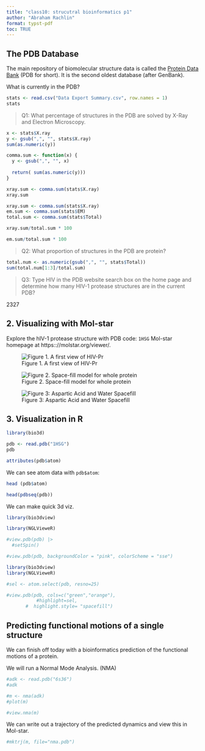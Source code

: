 ```yaml
---
title: "class10: strucutral bioinformatics p1"
author: "Abraham Rachlin"
format: typst-pdf
toc: TRUE
---
```


## The PDB Database

The main repository of biomolecular structure data is called the [Protein Data Bank](https://www.rcsb.org/) (PDB for short). It is the second oldest database (after GenBank).

What is currently in the PDB?

```r
stats <- read.csv("Data Export Summary.csv", row.names = 1)
stats
```

>Q1: What percentage of structures in the PDB are solved by X-Ray and Electron Microscopy.

```r
x <- stats$X.ray
y <- gsub(",", "", stats$X.ray)
sum(as.numeric(y))
```

```r
comma.sum <- function(x) {
  y <- gsub(",", "", x)
  
  return( sum(as.numeric(y)))
}
```

```r
xray.sum <- comma.sum(stats$X.ray)
xray.sum
```
```r
xray.sum <- comma.sum(stats$X.ray)
em.sum <- comma.sum(stats$EM)
total.sum <- comma.sum(stats$Total)
```

```r
xray.sum/total.sum * 100
```
```r
em.sum/total.sum * 100
```


>Q2: What proportion of structures in the PDB are protein?

```r
total.num <- as.numeric(gsub(",", "", stats$Total))
sum(total.num[1:3]/total.sum)
```


>Q3: Type HIV in the PDB website search box on the home page and determine how many HIV-1 protease structures are in the current PDB?

2327

## 2. Visualizing with Mol-star

Explore the hIV-1 protease structure with PDB code: `1HSG` Mol-star homepage at https:://molstar.org/viewer/.

![Figure 1. A first view of HIV-Pr](1HSG.png)

![Figure 2. Space-fill model for whole protein ](1hsg#2.png)

![Figure 3: Aspartic Acid and Water Spacefill](1HSG4.png)

## 3. Visualization in R

```r
library(bio3d)
```

```r
pdb <- read.pdb("1HSG")
pdb
```

```r
attributes(pdb$atom)
```

We can see atom data with `pdb$atom`:
```r
head (pdb$atom)
```

```r
head(pdbseq(pdb))
```

We can make quick 3d viz.

```r
library(bio3dview)
```

```r
library(NGLVieweR)
```

```r
#view.pdb(pdb) |>
  #setSpin()
```

```r
#view.pdb(pdb, backgroundColor = "pink", colorScheme = "sse")
```

```r
library(bio3dview)
library(NGLVieweR)
```


```r
#sel <- atom.select(pdb, resno=25)

#view.pdb(pdb, cols=c("green","orange"),
           #highlight=sel,
       #  highlight.style= "spacefill")
```

## Predicting functional motions of a single structure

We can finish off today with a bioinformatics prediction of the functional motions of a protein.


We will run a Normal Mode Analysis. (NMA)

```r
#adk <- read.pdb("6s36")
#adk
```
```r
#m <- nma(adk)
#plot(m)
```
```r
#view.nma(m)
```

We can write out a trajectory of the predicted dynamics and view this in Mol-star.

```r
#mktrj(m, file="nma.pdb")
```

